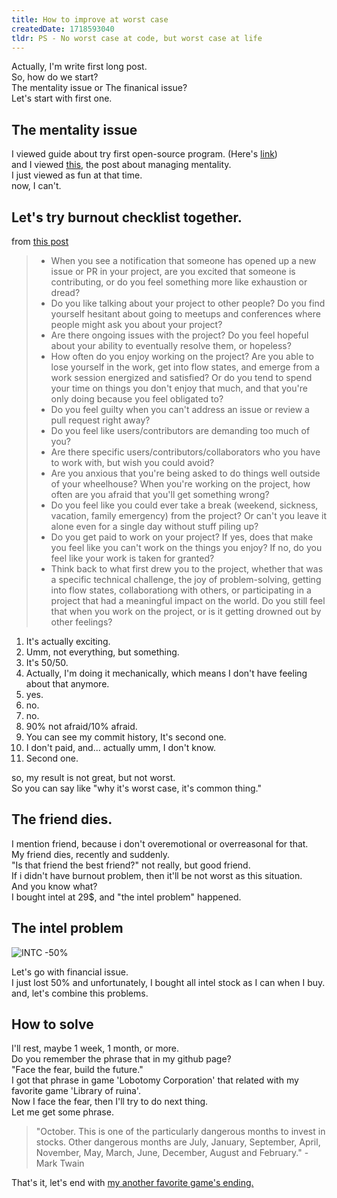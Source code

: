 ```yaml
---
title: How to improve at worst case
createdDate: 1718593040
tldr: PS - No worst case at code, but worst case at life
---
```


Actually, I'm write first long post.\
So, how do we start?\
The mentality issue or The finanical issue?\
Let's start with first one.

## The mentality issue

I viewed guide about try first open-source program. (Here's [link](https://opensource.guide))\
and I viewed [this](https://opensource.guide/maintaining-balance-for-open-source-maintainers), the post about managing mentality.\
I just viewed as fun at that time.\
now, I can't.

## Let's try burnout checklist together.

from [this post](https://governingopen.com/resources/signs-of-burnout-checklist.html)

>- When you see a notification that someone has opened up a new issue or PR in your project, are you excited that someone is contributing, or do you feel something more like exhaustion or dread?
>- Do you like talking about your project to other people? Do you find yourself hesitant about going to meetups and conferences where people might ask you about your project?
>- Are there ongoing issues with the project? Do you feel hopeful about your ability to eventually resolve them, or hopeless?
>- How often do you enjoy working on the project? Are you able to lose yourself in the work, get into flow states, and emerge from a work session energized and satisfied? Or do you tend to spend your time on things you don't enjoy that much, and that you're only doing because you feel obligated to?
>- Do you feel guilty when you can't address an issue or review a pull request right away?
>- Do you feel like users/contributors are demanding too much of you?
>- Are there specific users/contributors/collaborators who you have to work with, but wish you could avoid?
>- Are you anxious that you're being asked to do things well outside of your wheelhouse? When you're working on the project, how often are you afraid that you'll get something wrong?
>- Do you feel like you could ever take a break (weekend, sickness, vacation, family emergency) from the project? Or can't you leave it alone even for a single day without stuff piling up?
>- Do you get paid to work on your project? If yes, does that make you feel like you can't work on the things you enjoy? If no, do you feel like your work is taken for granted?
>- Think back to what first drew you to the project, whether that was a specific technical challenge, the joy of problem-solving, getting into flow states, collaborationg with others, or participating in a project that had a meaningful impact on the world. Do you still feel that when you work on the project, or is it getting drowned out by other feelings?

1. It's actually exciting.
2. Umm, not everything, but something.
3. It's 50/50.
4. Actually, I'm doing it mechanically, which means I don't have feeling about that anymore.
5. yes.
6. no.
7. no.
8. 90% not afraid/10% afraid.
9. You can see my commit history, It's second one.
10. I don't paid, and... actually umm, I don't know.
11. Second one.

so, my result is not great, but not worst.\
So you can say like "why it's worst case, it's common thing."

## The friend dies.
I mention friend, because i don't overemotional or overreasonal for that.\
My friend dies, recently and suddenly.\
"Is that friend the best friend?" not really, but good friend.\
If i didn't have burnout problem, then it'll be not worst as this situation.\
And you know what?\
I bought intel at 29$, and "the intel problem" happened.

## The intel problem
![INTC -50%](../../assets/the-intel-problem.png)

Let's go with financial issue.\
I just lost 50% and unfortunately, I bought all intel stock as I can when I buy.\
and, let's combine this problems.

## How to solve
I'll rest, maybe 1 week, 1 month, or more.\
Do you remember the phrase that in my github page?\
"Face the fear, build the future."\
I got that phrase in game 'Lobotomy Corporation' that related with my favorite game 'Library of ruina'.\
Now I face the fear, then I'll try to do next thing.\
Let me get some phrase.
> "October. This is one of the particularly dangerous months to invest in stocks. Other dangerous months are July, January, September, April, November, May, March, June, December, August and February." - Mark Twain

That's it, let's end with [my another favorite game's ending.](https://www.youtube.com/watch?v=X6aVh9fDYNI)
